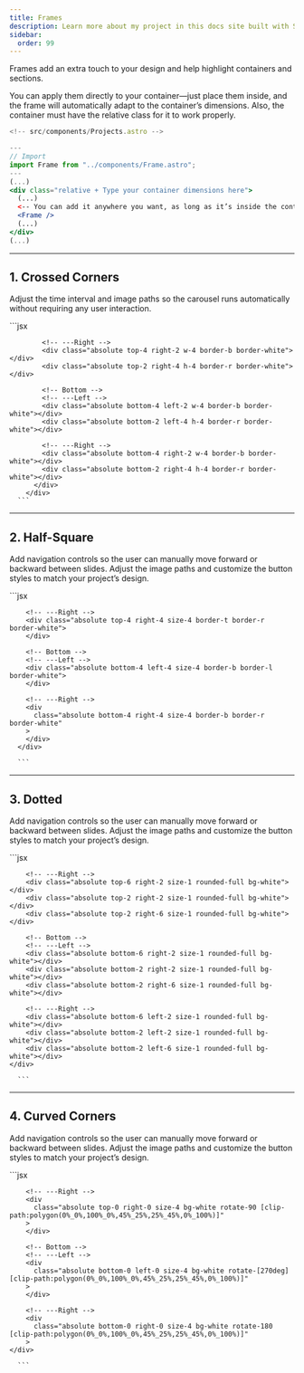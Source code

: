 ```yaml
---
title: Frames
description: Learn more about my project in this docs site built with Starlight.
sidebar:
  order: 99
---
```



Frames add an extra touch to your design and help highlight containers and sections.

You can apply them directly to your container—just place them inside, and the frame will automatically
adapt to the container’s dimensions. Also, the container must have the relative
class for it to work properly.

```jsx
<!-- src/components/Projects.astro -->

---
// Import
import Frame from "../components/Frame.astro";
---
(...)
<div class="relative + Type your container dimensions here">
  (...)
  <-- You can add it anywhere you want, as long as it’s inside the container -->
  <Frame />
  (...)
</div>
(...)

```

---

## 1. Crossed Corners

Adjust the time interval and image paths so the carousel runs automatically without requiring any user interaction.

<Tabs>
  <TabItem label="Preview">
    <FrameOne />
  </TabItem>
  <TabItem label="Code">
     ```jsx
        <!-- src/components/CrossedFrame.astro -->
        <div class="relative w-full h-80 border border-white/10 not-content">
          <div>
            <!-- Top -->
            <!-- ---Left -->
            <div class="absolute top-4 left-2 w-4 border-b border-white"></div>
            <div class="absolute top-2 left-4 h-4 border-r border-white"></div>

            <!-- ---Right -->
            <div class="absolute top-4 right-2 w-4 border-b border-white"></div>
            <div class="absolute top-2 right-4 h-4 border-r border-white"></div>

            <!-- Bottom -->
            <!-- ---Left -->
            <div class="absolute bottom-4 left-2 w-4 border-b border-white"></div>
            <div class="absolute bottom-2 left-4 h-4 border-r border-white"></div>

            <!-- ---Right -->
            <div class="absolute bottom-4 right-2 w-4 border-b border-white"></div>
            <div class="absolute bottom-2 right-4 h-4 border-r border-white"></div>
          </div>
        </div>
      ```

  </TabItem>
</Tabs>

---

## 2. Half-Square

Add navigation controls so the user can manually move forward or backward between
slides. Adjust the image paths and customize the button styles to match your project’s design.

<Tabs>
  <TabItem label="Preview">
    <FrameTwo/>
  </TabItem>
  <TabItem label="Code">
     ```jsx
      <!-- src/components/HalfSquareFrame.astro -->
      <div>
        <!-- Top -->
        <!-- ---Left -->
        <div class="absolute top-4 left-4 size-4 border-t border-l border-white">
        </div>

        <!-- ---Right -->
        <div class="absolute top-4 right-4 size-4 border-t border-r border-white">
        </div>

        <!-- Bottom -->
        <!-- ---Left -->
        <div class="absolute bottom-4 left-4 size-4 border-b border-l border-white">
        </div>

        <!-- ---Right -->
        <div
          class="absolute bottom-4 right-4 size-4 border-b border-r border-white"
        >
        </div>
      </div>

      ```

  </TabItem>
</Tabs>

---

## 3. Dotted

Add navigation controls so the user can manually move forward or backward between
slides. Adjust the image paths and customize the button styles to match your project’s design.

<Tabs>
  <TabItem label="Preview">
    <FrameThree/>
  </TabItem>
    <TabItem label="Code">
       ```jsx
      <!-- src/components/HeaderMinimal.astro -->
      <div>
        <!-- Top -->
        <!-- ---Left -->
        <div class="absolute top-2 left-2 size-1 rounded-full bg-white"></div>
        <div class="absolute top-2 left-6 size-1 rounded-full bg-white"></div>
        <div class="absolute top-6 left-2 size-1 rounded-full bg-white"></div>

        <!-- ---Right -->
        <div class="absolute top-6 right-2 size-1 rounded-full bg-white"></div>
        <div class="absolute top-2 right-2 size-1 rounded-full bg-white"></div>
        <div class="absolute top-2 right-6 size-1 rounded-full bg-white"></div>

        <!-- Bottom -->
        <!-- ---Left -->
        <div class="absolute bottom-6 right-2 size-1 rounded-full bg-white"></div>
        <div class="absolute bottom-2 right-2 size-1 rounded-full bg-white"></div>
        <div class="absolute bottom-2 right-6 size-1 rounded-full bg-white"></div>

        <!-- ---Right -->
        <div class="absolute bottom-6 left-2 size-1 rounded-full bg-white"></div>
        <div class="absolute bottom-2 left-2 size-1 rounded-full bg-white"></div>
        <div class="absolute bottom-2 left-6 size-1 rounded-full bg-white"></div>
    </div>

      ```

  </TabItem>
</Tabs>

---

## 4. Curved Corners

Add navigation controls so the user can manually move forward or backward between
slides. Adjust the image paths and customize the button styles to match your project’s design.

<Tabs>
  <TabItem label="Preview">
    <FrameFour/>
  </TabItem>
  <TabItem label="Code">
     ```jsx
    <!-- src/components/HeaderMinimal.astro -->
    <div>
        <!-- Top -->
        <!-- ---Left -->
        <div
          class="absolute top-0 left-0 size-4 bg-white [clip-path:polygon(0%_0%,100%_0%,45%_25%,25%_45%,0%_100%)]"
        >
        </div>

        <!-- ---Right -->
        <div
          class="absolute top-0 right-0 size-4 bg-white rotate-90 [clip-path:polygon(0%_0%,100%_0%,45%_25%,25%_45%,0%_100%)]"
        >
        </div>

        <!-- Bottom -->
        <!-- ---Left -->
        <div
          class="absolute bottom-0 left-0 size-4 bg-white rotate-[270deg] [clip-path:polygon(0%_0%,100%_0%,45%_25%,25%_45%,0%_100%)]"
        >
        </div>

        <!-- ---Right -->
        <div
          class="absolute bottom-0 right-0 size-4 bg-white rotate-180 [clip-path:polygon(0%_0%,100%_0%,45%_25%,25%_45%,0%_100%)]"
        >
    </div>

      ```

  </TabItem>
</Tabs>
